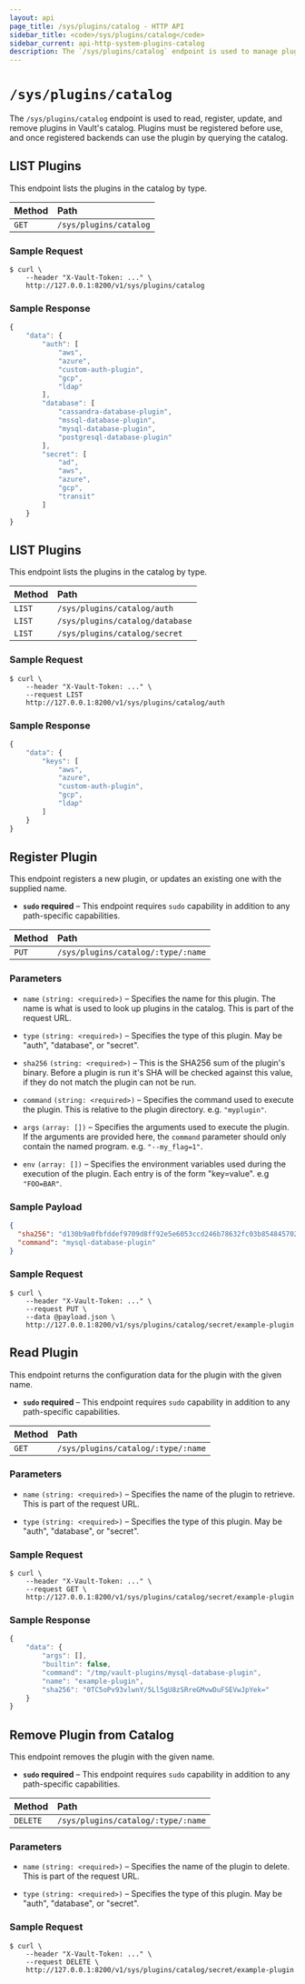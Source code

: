 ```yaml
---
layout: api
page_title: /sys/plugins/catalog - HTTP API
sidebar_title: <code>/sys/plugins/catalog</code>
sidebar_current: api-http-system-plugins-catalog
description: The `/sys/plugins/catalog` endpoint is used to manage plugins.
---
```


# `/sys/plugins/catalog`

The `/sys/plugins/catalog` endpoint is used to read, register, update, and
remove plugins in Vault's catalog. Plugins must be registered before use, and
once registered backends can use the plugin by querying the catalog.

## LIST Plugins

This endpoint lists the plugins in the catalog by type.

| Method   | Path                         |
| :--------------------------- | :--------------------- |
| `GET`    | `/sys/plugins/catalog`       |

### Sample Request

```
$ curl \
    --header "X-Vault-Token: ..." \
    http://127.0.0.1:8200/v1/sys/plugins/catalog
```

### Sample Response

```javascript
{
    "data": {
        "auth": [
            "aws",
            "azure",
            "custom-auth-plugin",
            "gcp",
            "ldap"
        ],
        "database": [
            "cassandra-database-plugin",
            "mssql-database-plugin",
            "mysql-database-plugin",
            "postgresql-database-plugin"
        ],
        "secret": [
            "ad",
            "aws",
            "azure",
            "gcp",
            "transit"
        ]
    }
}
```
## LIST Plugins

This endpoint lists the plugins in the catalog by type.

| Method   | Path                              |
| :-------------------------------- | :--------------------- |
| `LIST`   | `/sys/plugins/catalog/auth`       |
| `LIST`   | `/sys/plugins/catalog/database`   |
| `LIST`   | `/sys/plugins/catalog/secret`     |

### Sample Request

```
$ curl \
    --header "X-Vault-Token: ..." \
    --request LIST
    http://127.0.0.1:8200/v1/sys/plugins/catalog/auth
```

### Sample Response

```javascript
{
    "data": {
        "keys": [
            "aws",
            "azure",
            "custom-auth-plugin",
            "gcp",
            "ldap"
        ]
    }
}
```

## Register Plugin

This endpoint registers a new plugin, or updates an existing one with the
supplied name.

- **`sudo` required** – This endpoint requires `sudo` capability in addition to
  any path-specific capabilities.

| Method   | Path                               |
| :--------------------------------- | :--------------------- |
| `PUT`    | `/sys/plugins/catalog/:type/:name` |

### Parameters

- `name` `(string: <required>)` – Specifies the name for this plugin. The name
  is what is used to look up plugins in the catalog. This is part of the request
  URL.
  
- `type` `(string: <required>)` – Specifies the type of this plugin. May be 
  "auth", "database", or "secret".

- `sha256` `(string: <required>)` – This is the SHA256 sum of the plugin's
  binary. Before a plugin is run it's SHA will be checked against this value, if
  they do not match the plugin can not be run.

- `command` `(string: <required>)` – Specifies the command used to execute the
  plugin. This is relative to the plugin directory. e.g. `"myplugin"`.

- `args` `(array: [])` – Specifies the arguments used to execute the plugin. If
  the arguments are provided here, the `command` parameter should only contain
  the named program. e.g. `"--my_flag=1"`.

- `env` `(array: [])` – Specifies the environment variables used during the
  execution of the plugin. Each entry is of the form "key=value". e.g
  `"FOO=BAR"`.

### Sample Payload

```json
{
  "sha256": "d130b9a0fbfddef9709d8ff92e5e6053ccd246b78632fc03b8548457026961e9",
  "command": "mysql-database-plugin"
}
```

### Sample Request

```
$ curl \
    --header "X-Vault-Token: ..." \
    --request PUT \
    --data @payload.json \
    http://127.0.0.1:8200/v1/sys/plugins/catalog/secret/example-plugin
```

## Read Plugin

This endpoint returns the configuration data for the plugin with the given name.

- **`sudo` required** – This endpoint requires `sudo` capability in addition to
  any path-specific capabilities.

| Method   | Path                               |
| :--------------------------------- | :--------------------- |
| `GET`    | `/sys/plugins/catalog/:type/:name` |

### Parameters

- `name` `(string: <required>)` – Specifies the name of the plugin to retrieve.
  This is part of the request URL.
  
- `type` `(string: <required>)` – Specifies the type of this plugin. May be 
  "auth", "database", or "secret".

### Sample Request

```
$ curl \
    --header "X-Vault-Token: ..." \
    --request GET \
    http://127.0.0.1:8200/v1/sys/plugins/catalog/secret/example-plugin
```

### Sample Response

```javascript
{
	"data": {
		"args": [],
		"builtin": false,
		"command": "/tmp/vault-plugins/mysql-database-plugin",
		"name": "example-plugin",
		"sha256": "0TC5oPv93vlwnY/5Ll5gU8zSRreGMvwDuFSEVwJpYek="
	}
}
```
## Remove Plugin from Catalog

This endpoint removes the plugin with the given name.

- **`sudo` required** – This endpoint requires `sudo` capability in addition to
  any path-specific capabilities.

| Method   | Path                         |
| :--------------------------- | :--------------------- |
| `DELETE` | `/sys/plugins/catalog/:type/:name` |

### Parameters

- `name` `(string: <required>)` – Specifies the name of the plugin to delete.
  This is part of the request URL.
  
- `type` `(string: <required>)` – Specifies the type of this plugin. May be 
  "auth", "database", or "secret".

### Sample Request

```
$ curl \
    --header "X-Vault-Token: ..." \
    --request DELETE \
    http://127.0.0.1:8200/v1/sys/plugins/catalog/secret/example-plugin
```
